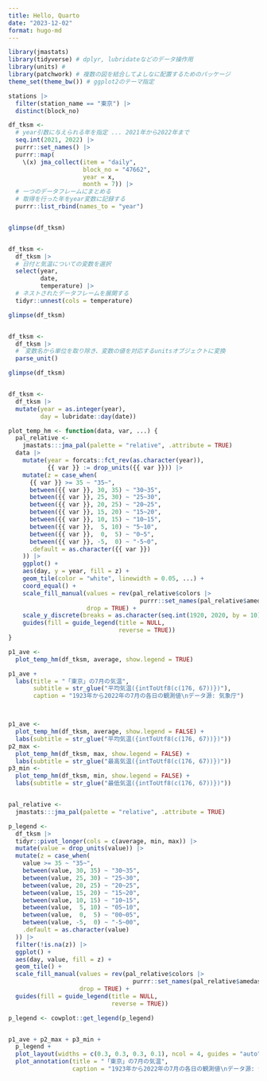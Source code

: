 ```yaml
---
title: Hello, Quarto
date: "2023-12-02"
format: hugo-md
---
```


```r
library(jmastats)
library(tidyverse) # dplyr, lubridateなどのデータ操作用
library(units) # 
library(patchwork) # 複数の図を結合してよしなに配置するためのパッケージ
theme_set(theme_bw()) # ggplot2のテーマ指定

stations |>
  filter(station_name == "東京") |>
  distinct(block_no)

df_tksm <-
  # year引数に与えられる年を指定 ... 2021年から2022年まで
  seq.int(2021, 2022) |>
  purrr::set_names() |>
  purrr::map(
    \(x) jma_collect(item = "daily",
                     block_no = "47662",
                     year = x,
                     month = 7)) |>
  # 一つのデータフレームにまとめる
  # 取得を行った年をyear変数に記録する
  purrr::list_rbind(names_to = "year")


glimpse(df_tksm)


df_tksm <-
  df_tksm |>
  # 日付と気温についての変数を選択
  select(year,
         date,
         temperature) |>
  # ネストされたデータフレームを展開する
  tidyr::unnest(cols = temperature)

glimpse(df_tksm)


df_tksm <-
  df_tksm |>
  #　変数名から単位を取り除き、変数の値を対応するunitsオブジェクトに変換
  parse_unit()

glimpse(df_tksm)


df_tksm <- 
  df_tksm |>
  mutate(year = as.integer(year),
         day = lubridate::day(date))

plot_temp_hm <- function(data, var, ...) {
  pal_relative <-
    jmastats:::jma_pal(palette = "relative", .attribute = TRUE)
  data |>
    mutate(year = forcats::fct_rev(as.character(year)),
           {{ var }} := drop_units({{ var }})) |>
    mutate(z = case_when(
      {{ var }} >= 35 ~ "35~",
      between({{ var }}, 30, 35) ~ "30~35",
      between({{ var }}, 25, 30) ~ "25~30",
      between({{ var }}, 20, 25) ~ "20~25",
      between({{ var }}, 15, 20) ~ "15~20",
      between({{ var }}, 10, 15) ~ "10~15",
      between({{ var }},  5, 10) ~ "5~10",
      between({{ var }},  0,  5) ~ "0~5",
      between({{ var }}, -5,  0) ~ "-5~0",
      .default = as.character({{ var }})
    )) |>
    ggplot() +
    aes(day, y = year, fill = z) +
    geom_tile(color = "white", linewidth = 0.05, ...) +
    coord_equal() +
    scale_fill_manual(values = rev(pal_relative$colors |>
                                     purrr::set_names(pal_relative$amedas$labels)),
                      drop = TRUE) +
    scale_y_discrete(breaks = as.character(seq.int(1920, 2020, by = 10))) +
    guides(fill = guide_legend(title = NULL,
                               reverse = TRUE))
}

p1_ave <- 
  plot_temp_hm(df_tksm, average, show.legend = TRUE)

p1_ave +
  labs(title = "「東京」の7月の気温",
       subtitle = str_glue("平均気温({intToUtf8(c(176, 67))})"),
       caption = "1923年から2022年の7月の各日の観測値\nデータ源: 気象庁")



p1_ave <- 
  plot_temp_hm(df_tksm, average, show.legend = FALSE) +
  labs(subtitle = str_glue("平均気温({intToUtf8(c(176, 67))})"))
p2_max <-
  plot_temp_hm(df_tksm, max, show.legend = FALSE) +
  labs(subtitle = str_glue("最高気温({intToUtf8(c(176, 67))})"))
p3_min <-
  plot_temp_hm(df_tksm, min, show.legend = FALSE) +
  labs(subtitle = str_glue("最低気温({intToUtf8(c(176, 67))})"))


pal_relative <-
  jmastats:::jma_pal(palette = "relative", .attribute = TRUE)

p_legend <-
  df_tksm |>
  tidyr::pivot_longer(cols = c(average, min, max)) |>
  mutate(value = drop_units(value)) |>
  mutate(z = case_when(
    value >= 35 ~ "35~",
    between(value, 30, 35) ~ "30~35",
    between(value, 25, 30) ~ "25~30",
    between(value, 20, 25) ~ "20~25",
    between(value, 15, 20) ~ "15~20",
    between(value, 10, 15) ~ "10~15",
    between(value,  5, 10) ~ "05~10",
    between(value,  0,  5) ~ "00~05",
    between(value, -5,  0) ~ "-5~00",
    .default = as.character(value)
  )) |>
  filter(!is.na(z)) |>
  ggplot() +
  aes(day, value, fill = z) +
  geom_tile() +
  scale_fill_manual(values = rev(pal_relative$colors |>
                                   purrr::set_names(pal_relative$amedas$labels)),
                    drop = TRUE) +
  guides(fill = guide_legend(title = NULL,
                             reverse = TRUE))

p_legend <- cowplot::get_legend(p_legend)


p1_ave + p2_max + p3_min +
  p_legend +
  plot_layout(widths = c(0.3, 0.3, 0.3, 0.1), ncol = 4, guides = "auto") +
  plot_annotation(title = "「東京」の7月の気温",
                  caption = "1923年から2022年の7月の各日の観測値\nデータ源: 気象庁")
```